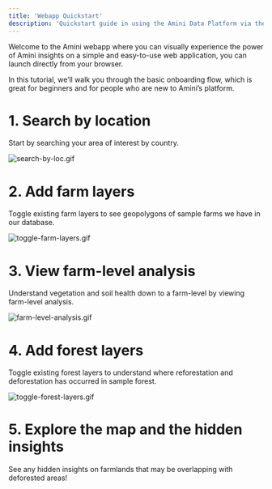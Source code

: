 ```yaml
---
title: 'Webapp Quickstart'
description: 'Quickstart guide in using the Amini Data Platform via the Webapp'
---
```


Welcome to the Amini webapp where you can visually experience the power of Amini insights on a simple and easy-to-use web application, you can launch directly from your browser.

In this tutorial, we’ll walk you through the basic onboarding flow, which is great for beginners and for people who are new to Amini’s platform.

# 1. Search by location

Start by searching your area of interest by country.

![search-by-loc.gif](/images/search-by-loc.gif)

# 2. Add farm layers

Toggle existing farm layers to see geopolygons of sample farms we have in our database.

![toggle-farm-layers.gif](/images/toggle-farm-layers.gif)

# 3. View farm-level analysis

Understand vegetation and soil health down to a farm-level by viewing farm-level analysis.

![farm-level-analysis.gif](/images/farm-level-analysis.gif)

# 4. Add forest layers

Toggle existing forest layers to understand where reforestation and deforestation has occurred in sample forest.

![toggle-forest-layers.gif](/images/toggle-forest-layers.gif)

# 5. Explore the map and the hidden insights

See any hidden insights on farmlands that may be overlapping with deforested areas!